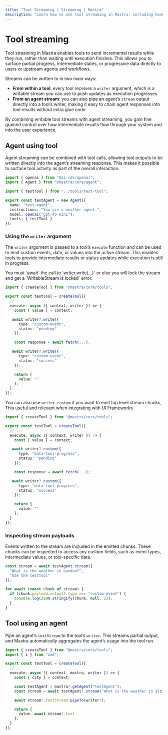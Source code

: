 ```yaml
---
title: "Tool Streaming | Streaming | Mastra"
description: "Learn how to use tool streaming in Mastra, including handling tool calls, tool results, and tool execution events during streaming."
---
```



# Tool streaming

Tool streaming in Mastra enables tools to send incremental results while they run, rather than waiting until execution finishes. This allows you to surface partial progress, intermediate states, or progressive data directly to users or upstream agents and workflows.

Streams can be written to in two main ways:

- **From within a tool**: every tool receives a `writer` argument, which is a writable stream you can use to push updates as execution progresses.
- **From an agent stream**: you can also pipe an agent’s `stream` output directly into a tool’s writer, making it easy to chain agent responses into tool results without extra glue code.

By combining writable tool streams with agent streaming, you gain fine grained control over how intermediate results flow through your system and into the user experience.

## Agent using tool

Agent streaming can be combined with tool calls, allowing tool outputs to be written directly into the agent’s streaming response. This makes it possible to surface tool activity as part of the overall interaction.

```typescript {4,10} showLineNumbers copy
import { openai } from "@ai-sdk/openai";
import { Agent } from "@mastra/core/agent";

import { testTool } from "../tools/test-tool";

export const testAgent = new Agent({
  name: "test-agent",
  instructions: "You are a weather agent.",
  model: openai("gpt-4o-mini"),
  tools: { testTool }
});
```

### Using the `writer` argument

The `writer` argument is passed to a tool’s `execute` function and can be used to emit custom events, data, or values into the active stream. This enables tools to provide intermediate results or status updates while execution is still in progress.

<Callout type="warning">
You must `await` the call to `writer.write(...)` or else you will lock the stream and get a `WritableStream is locked` error.
</Callout>

```typescript {5,8,15} showLineNumbers copy
import { createTool } from "@mastra/core/tools";

export const testTool = createTool({
  // ...
  execute: async ({ context, writer }) => {
    const { value } = context;

   await writer?.write({
      type: "custom-event",
      status: "pending"
    });

    const response = await fetch(...);

   await writer?.write({
      type: "custom-event",
      status: "success"
    });

    return {
      value: ""
    };
  }
});
```

You can also use `writer.custom` if you want to emit top level stream chunks, This useful and relevant when
integrating with UI Frameworks

```typescript {5,8,15} showLineNumbers copy
import { createTool } from "@mastra/core/tools";

export const testTool = createTool({
  // ...
  execute: async ({ context, writer }) => {
    const { value } = context;

   await writer?.custom({
      type: "data-tool-progress",
      status: "pending"
    });

    const response = await fetch(...);

   await writer?.custom({
      type: "data-tool-progress",
      status: "success"
    });

    return {
      value: ""
    };
  }
});
```

### Inspecting stream payloads

Events written to the stream are included in the emitted chunks. These chunks can be inspected to access any custom fields, such as event types, intermediate values, or tool-specific data.

```typescript showLineNumbers copy
const stream = await testAgent.stream([
  "What is the weather in London?",
  "Use the testTool"
]);

for await (const chunk of stream) {
  if (chunk.payload.output?.type === "custom-event") {
    console.log(JSON.stringify(chunk, null, 2));
  }
}
```

## Tool using an agent

Pipe an agent’s `textStream` to the tool’s `writer`. This streams partial output, and Mastra automatically aggregates the agent’s usage into the tool run.

```typescript showLineNumbers copy
import { createTool } from "@mastra/core/tools";
import { z } from "zod";

export const testTool = createTool({
  // ...
  execute: async ({ context, mastra, writer }) => {
    const { city } = context;

    const testAgent = mastra?.getAgent("testAgent");
    const stream = await testAgent?.stream(`What is the weather in ${city}?`);

    await stream!.textStream.pipeTo(writer!);

    return {
      value: await stream!.text
    };
  }
});
```

